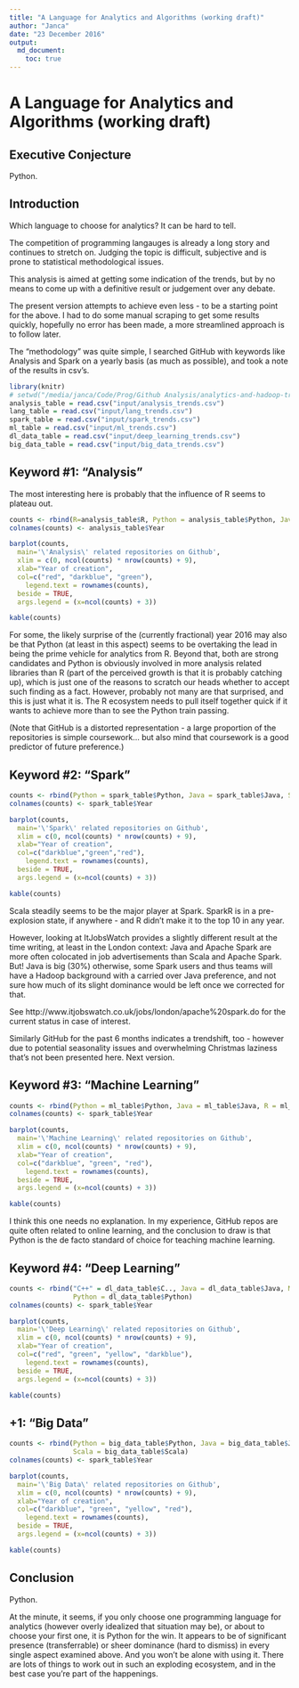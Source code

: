 ```yaml
---
title: "A Language for Analytics and Algorithms (working draft)"
author: "Janca"
date: "23 December 2016"
output:
  md_document:
    toc: true
---
```


# A Language for Analytics and Algorithms (working draft)

## Executive Conjecture

Python.

## Introduction

Which language to choose for analytics? It can be hard to tell.

The competition of programming langauges is already a long story and continues to stretch on.
Judging the topic is difficult, subjective and is prone to statistical methodological issues.

This analysis is aimed at getting some indication of the trends, but by no means to come up with a definitive result or judgement over any debate.

The present version attempts to achieve even less - to be a starting point for the 
above. I had to do some manual scraping to get some results quickly, hopefully no error has been made, a more streamlined approach is to follow later.

The "methodology" was quite simple, I searched GitHub with keywords like Analysis and Spark on a yearly basis (as much as possible), and took a note of the results in csv's.

```r
library(knitr)
# setwd("/media/janca/Code/Prog/Github Analysis/analytics-and-hadoop-trends")
analysis_table = read.csv("input/analysis_trends.csv")
lang_table = read.csv("input/lang_trends.csv")
spark_table = read.csv("input/spark_trends.csv")
ml_table = read.csv("input/ml_trends.csv")
dl_data_table = read.csv("input/deep_learning_trends.csv")
big_data_table = read.csv("input/big_data_trends.csv")
```

## Keyword #1: "Analysis"

The most interesting here is probably that the influence of R seems to plateau out.

```r
counts <- rbind(R=analysis_table$R, Python = analysis_table$Python, Java = analysis_table$Java)
colnames(counts) <- analysis_table$Year

barplot(counts, 
  main='\'Analysis\' related repositories on Github',
  xlim = c(0, ncol(counts) * nrow(counts) + 9),
  xlab="Year of creation", 
  col=c("red", "darkblue", "green"),
 	legend.text = rownames(counts), 
  beside = TRUE,
  args.legend = (x=ncol(counts) + 3))

kable(counts)

```

For some, the likely surprise of the (currently fractional) year 2016 may also be that Python (at least in this aspect) seems to be overtaking the lead in being the prime vehicle for analytics from R. Beyond that, both are strong candidates and Python is obviously involved in more analysis related libraries than R (part of the perceived growth is that it is probably catching up), which is just one of the reasons to scratch our heads whether to accept such finding as a fact. However, probably not many are that surprised, and this is just what it is. The R ecosystem needs to pull itself together quick if it wants to achieve more than to see the Python train passing.

(Note that GitHub is a distorted representation - a large proportion of the repositories is simple coursework... but also mind that coursework is a good predictor of future preference.)

## Keyword #2: "Spark"

```r
counts <- rbind(Python = spark_table$Python, Java = spark_table$Java, Scala = spark_table$Scala)
colnames(counts) <- spark_table$Year

barplot(counts, 
  main='\'Spark\' related repositories on Github',
  xlim = c(0, ncol(counts) * nrow(counts) + 9),
  xlab="Year of creation", 
  col=c("darkblue","green","red"),
 	legend.text = rownames(counts), 
  beside = TRUE,
  args.legend = (x=ncol(counts) + 3))

kable(counts)
```

Scala steadily seems to be the major player at Spark.
SparkR is in a pre-explosion state, if anywhere - and R didn't make it to the top 10 in any year.

However, looking at ItJobsWatch provides a slightly different result at the time writing, at least in the London context: Java and Apache Spark are more often colocated in job advertisements than Scala and Apache Spark. But! Java is big (30%) otherwise, some Spark users and thus teams will have a Hadoop background with a carried over Java preference, and not sure how much of its slight dominance would be left once we corrected for that.

See http://www.itjobswatch.co.uk/jobs/london/apache%20spark.do for the current status in case of interest.

Similarly GitHub for the past 6 months indicates a trendshift, too - however due to potential seasonality issues and overwhelming Christmas laziness that's not been presented here. Next version.


## Keyword #3: "Machine Learning"

```r
counts <- rbind(Python = ml_table$Python, Java = ml_table$Java, R = ml_table$R)
colnames(counts) <- spark_table$Year

barplot(counts, 
  main='\'Machine Learning\' related repositories on Github',
  xlim = c(0, ncol(counts) * nrow(counts) + 9),
  xlab="Year of creation", 
  col=c("darkblue", "green", "red"),
 	legend.text = rownames(counts), 
  beside = TRUE,
  args.legend = (x=ncol(counts) + 3))

kable(counts)
```

I think this one needs no explanation. In my experience, GitHub repos are quite often related to online learning, and the conclusion to draw is that Python is the de facto standard of choice for teaching machine learning. 

## Keyword #4: "Deep Learning"

```r
counts <- rbind("C++" = dl_data_table$C.., Java = dl_data_table$Java, MatLab = dl_data_table$MatLab,
                Python = dl_data_table$Python)
colnames(counts) <- spark_table$Year

barplot(counts, 
  main='\'Deep Learning\' related repositories on Github',
  xlim = c(0, ncol(counts) * nrow(counts) + 9),
  xlab="Year of creation", 
  col=c("red", "green", "yellow", "darkblue"),
 	legend.text = rownames(counts), 
  beside = TRUE,
  args.legend = (x=ncol(counts) + 3))

kable(counts)
```


## +1: "Big Data"

```r
counts <- rbind(Python = big_data_table$Python, Java = big_data_table$Java, R = big_data_table$R,
                Scala = big_data_table$Scala)
colnames(counts) <- spark_table$Year

barplot(counts, 
  main='\'Big Data\' related repositories on Github',
  xlim = c(0, ncol(counts) * nrow(counts) + 9),
  xlab="Year of creation", 
  col=c("darkblue", "green", "yellow", "red"),
 	legend.text = rownames(counts), 
  beside = TRUE,
  args.legend = (x=ncol(counts) + 3))

kable(counts)
```

## Conclusion

Python.

At the minute, it seems, if you only choose one programming language for analytics (however overly idealized that situation may be), or about to choose your first one, it is Python for the win.
It appears to be of significant presence (transferrable) or sheer dominance (hard to dismiss) in every single aspect examined above.
And you won't be alone with using it.
There are lots of things to work out in such an exploding ecosystem, and in the best case you're part of the happenings.
